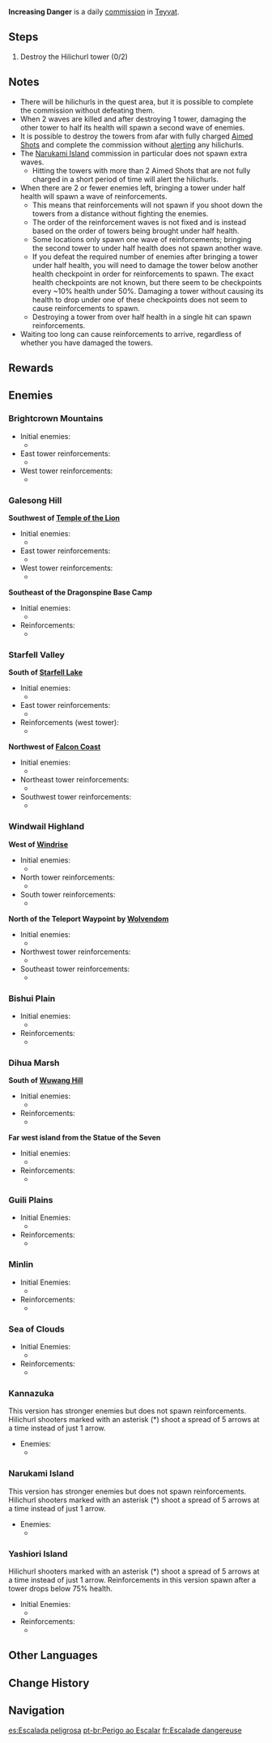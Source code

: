 {{stub|Details on reinforcements' spawn condition need checking (in particular, the part about "2 or fewer enemies left" when spawning a second wave of reinforcements), when both towers are destroyed and when you kill the enemies afterwards it usually only spawns one wave needs confirmation too}}

{{About|the [[commission]]|the [[Random Event]]|Increasing Danger (Random Event)}}
{{Quest Infobox
|id              = 
|type            = Commission
|image           = Commission Increasing Danger.png
|caption         = Bishui Plain version
|summary         = Destroy the two towers built by hilichurls.
|startLocation   = [[Brightcrown Mountains]], [[Mondstadt]]
|startLocation2  = [[Galesong Hill]], Mondstadt
|startLocation3  = [[Starfell Valley]], Mondstadt
|startLocation4  = [[Windwail Highland]], Mondstadt
|startLocation5  = [[Bishui Plain]], [[Liyue]]
|startLocation6  = [[Dihua Marsh]], Liyue
|startLocation7  = [[Guili Plains]], Liyue
|startLocation8  = [[Minlin]], Liyue
|startLocation9  = [[Sea of Clouds]], Liyue
|startLocation10 = [[Kannazuka]], [[Inazuma]]
|startLocation11 = [[Narukami Island]], Inazuma
|startLocation12 = [[Yashiori Island]], Inazuma
|other           = 
*AR-Dependent Rewards
|characters      = Traveler
}}
'''Increasing Danger''' is a daily [[commission]] in [[Teyvat]].

==Steps==
{{Quest Description|[[Hilichurls]] are building towers in the wilderness. Destroy them quickly.}}
# Destroy the Hilichurl tower (0/2)

==Notes==
* There will be hilichurls in the quest area, but it is possible to complete the commission without defeating them.
* When 2 waves are killed and after destroying 1 tower, damaging the other tower to half its health will spawn a second wave of enemies.
* It is possible to destroy the towers from afar with fully charged [[Aimed Shot]]s and complete the commission without [[Aggro|alerting]] any hilichurls.
* The [[Narukami Island]] commission in particular does not spawn extra waves.
** Hitting the towers with more than 2 Aimed Shots that are not fully charged in a short period of time will alert the hilichurls.
* When there are 2 or fewer enemies left, bringing a tower under half health will spawn a wave of reinforcements.
** This means that reinforcements will not spawn if you shoot down the towers from a distance without fighting the enemies.
** The order of the reinforcement waves is not fixed and is instead based on the order of towers being brought under half health.
** Some locations only spawn one wave of reinforcements; bringing the second tower to under half health does not spawn another wave.
** If you defeat the required number of enemies after bringing a tower under half health, you will need to damage the tower below another health checkpoint in order for reinforcements to spawn. The exact health checkpoints are not known, but there seem to be checkpoints every ~10% health under 50%. Damaging a tower without causing its health to drop under one of these checkpoints does not seem to cause reinforcements to spawn.
** Destroying a tower from over half health in a single hit can spawn reinforcements.
*Waiting too long can cause reinforcements to arrive, regardless of whether you have damaged the towers.

==Rewards==
{{Commission Rewards|full}}

==Enemies==
===Brightcrown Mountains===
*Initial enemies:
**{{Enemy List|Hilichurl Grenadier;Pyro Hilichurl Shooter;Hilichurl|**}}
*East tower reinforcements:
**{{Enemy List|Hydro Samachurl;Wooden Shield Mitachurl|**}}
*West tower reinforcements:
**{{Enemy List|Dendro Samachurl;Blazing Axe Mitachurl|**}}

===Galesong Hill===
'''Southwest of [[Temple of the Lion]]'''
*Initial enemies:
**{{Enemy List|Hilichurl Grenadier*2;Pyro Hilichurl Shooter;Blazing Axe Mitachurl|**}}
*East tower reinforcements:
**{{Enemy List|Wooden Shield Hilichurl Guard*2;Hydro Samachurl|**}}
*West tower reinforcements:
**{{Enemy List|Cryo Hilichurl Shooter;Wooden Shield Mitachurl|**}}

'''Southeast of the Dragonspine Base Camp'''
*Initial enemies:
**{{Enemy List|Hilichurl;Cryo Hilichurl Shooter;Blazing Axe Mitachurl|**}}
*Reinforcements:
**{{Enemy List|Hilichurl Grenadier*2;Wooden Shield Mitachurl|**}}

===Starfell Valley===
'''South of [[Starfell Lake]]'''

*Initial enemies:
**{{Enemy List|Hilichurl Grenadier*2;Pyro Hilichurl Shooter;Blazing Axe Mitachurl|**}}
*East tower reinforcements:
**{{Enemy List|Electro Hilichurl Shooter*2;Wooden Shield Mitachurl|**}}
*Reinforcements (west tower):
**{{Enemy List|Wooden Shield Hilichurl Guard*3;Hydro Samachurl|**}}

'''Northwest of [[Falcon Coast]]'''
*Initial enemies:
**{{Enemy List|Hilichurl;Hilichurl Grenadier;Pyro Hilichurl Shooter*2;Blazing Axe Mitachurl|**}}
*Northeast tower reinforcements:
**{{Enemy List|Hilichurl Berserker*2;Anemo Samachurl|**}}
*Southwest tower reinforcements:
**{{Enemy List|Hydro Samachurl;Wooden Shield Mitachurl|**}}

===Windwail Highland===
'''West of [[Windrise]]'''
*Initial enemies:
**{{Enemy List|Unarmed Hilichurl*2;Pyro Hilichurl Shooter;Blazing Axe Mitachurl|**}}
*North tower reinforcements:
**{{Enemy List|Hydro Samachurl*2;Wooden Shield Mitachurl|**}}
*South tower reinforcements:
**{{Enemy|Electro Hilichurl Shooter|x=3}}

'''North of the Teleport Waypoint by [[Wolvendom]]'''
*Initial enemies:
**{{Enemy List|Hilichurl;Hilichurl Grenadier;Cryo Abyss Mage|**}}
*Northwest tower reinforcements:
**{{Enemy List|Hydro Samachurl;Wooden Shield Mitachurl|**}}
*Southeast tower reinforcements:
**{{Enemy|Pyro Hilichurl Shooter|x=3}}

===Bishui Plain===
*Initial enemies:
**{{Enemy List|Unarmed Hilichurl*2;Electro Hilichurl Shooter;Blazing Axe Mitachurl|**}}
*Reinforcements:
**{{Enemy List|Hilichurl Grenadier*2;Wooden Shield Mitachurl|**}}

===Dihua Marsh===
'''South of [[Wuwang Hill]]'''
*Initial enemies:
**{{Enemy List|Hilichurl*2;Electro Hilichurl Shooter;Blazing Axe Mitachurl|**}}
*Reinforcements:
**{{Enemy List|Hilichurl Grenadier*2;Wooden Shield Mitachurl|**}}

'''Far west island from the Statue of the Seven'''
*Initial enemies:
**{{Enemy List|Hilichurl*2;Cryo Hilichurl Shooter;Blazing Axe Mitachurl|**}}
*Reinforcements:
**{{Enemy List|Hilichurl Grenadier*2;Wooden Shield Mitachurl|**}}

===Guili Plains===
*Initial Enemies:
**{{Enemy List|Hilichurl*2;Cryo Hilichurl Shooter;Blazing Axe Mitachurl|**}}
*Reinforcements:
**{{Enemy List|Hilichurl Grenadier*2;Wooden Shield Mitachurl|**}}

===Minlin===
* Initial Enemies:
**{{Enemy List|Hilichurl Grenadier*2;Electro Hilichurl Shooter;Anemo Samachurl;Blazing Axe Mitachurl|**}}
* Reinforcements:
**{{Enemy List|Hilichurl Grenadier*3;Rock Shieldwall Mitachurl|**}}

===Sea of Clouds===
*Initial Enemies:
**{{Enemy List|Hilichurl Fighter*2;Unarmed Hilichurl;Electro Hilichurl Shooter;Blazing Axe Mitachurl|**}}
*Reinforcements:
**{{Enemy List|Hilichurl Grenadier*2;Wooden Shield Mitachurl|**}}

===Kannazuka===
This version has stronger enemies but does not spawn reinforcements. Hilichurl shooters marked with an asterisk (*) shoot a spread of 5 arrows at a time instead of just 1 arrow.

*Enemies:
**{{Enemy List|Electro Hilichurl Shooter;Cryo Hilichurl Shooter;Hilichurl Berserker*2;Blazing Axe Mitachurl;Crackling Axe Mitachurl|**}}

===Narukami Island===
This version has stronger enemies but does not spawn reinforcements. Hilichurl shooters marked with an asterisk (*) shoot a spread of 5 arrows at a time instead of just 1 arrow.

*Enemies:
**{{Enemy List|Cryo Hilichurl Shooter;Electro Hilichurl Shooter;Pyro Hilichurl Shooter;Hilichurl Grenadier;Electro Samachurl;Electro Abyss Mage|**}}

===Yashiori Island===
Hilichurl shooters marked with an asterisk (*) shoot a spread of 5 arrows at a time instead of just 1 arrow. Reinforcements in this version spawn after a tower drops below 75% health.

*Initial Enemies:
**{{Enemy List|Pyro Hilichurl Shooter*2;Electro Samachurl;Crackling Axe Mitachurl;Electro Abyss Mage|**}}
*Reinforcements:
**{{Enemy List|Hilichurl Grenadier;Electro Hilichurl Grenadier|**}}

==Other Languages==
{{Other Languages
|en      = Increasing Danger
|zhs     = 攀高危险
|zhs_rm  = Pāngāo Wēixiǎn
|zht     = 攀高危險
|zht_rm  = Pāngāo Wéixiǎn
|zh_tl   = Climbing Danger
|ja      = 高いところ危険
|ja_rm   = Takai Tokoro Kiken
|ja_tl   = High Place Danger
|ko      = 높은 곳의 위험
|ko_rm   = Nopeun Got-ui Wiheom
|ko_tl   = Danger of High Places
|es      = Peligro inminente
|es_tl   = Imminent Danger
|fr      = Escalade dangereuse
|fr_tl   = Dangerous Escalation
|ru      = Растущая угроза
|ru_tl   = 
|th      = ภัยที่ขยายตัวขึ้น
|th_rm   = 
|th_tl   = Enlarging Danger
|vi      = Leo Cao Nguy Hiểm
|vi_tl   = 
|de      = Gefährliche Kletteraktion
|de_tl   = Dangerous Climbing Effort
|id      = Bahaya Meningkat
|id_tl   = Increasing Danger
|pt      = Perigo ao Escalar
|pt_tl   = 
}}

==Change History==
{{Change History|1.0}}

==Navigation==
{{Commission Navbox|Basic}}

[[es:Escalada peligrosa]]
[[pt-br:Perigo ao Escalar]]
[[fr:Escalade dangereuse]]